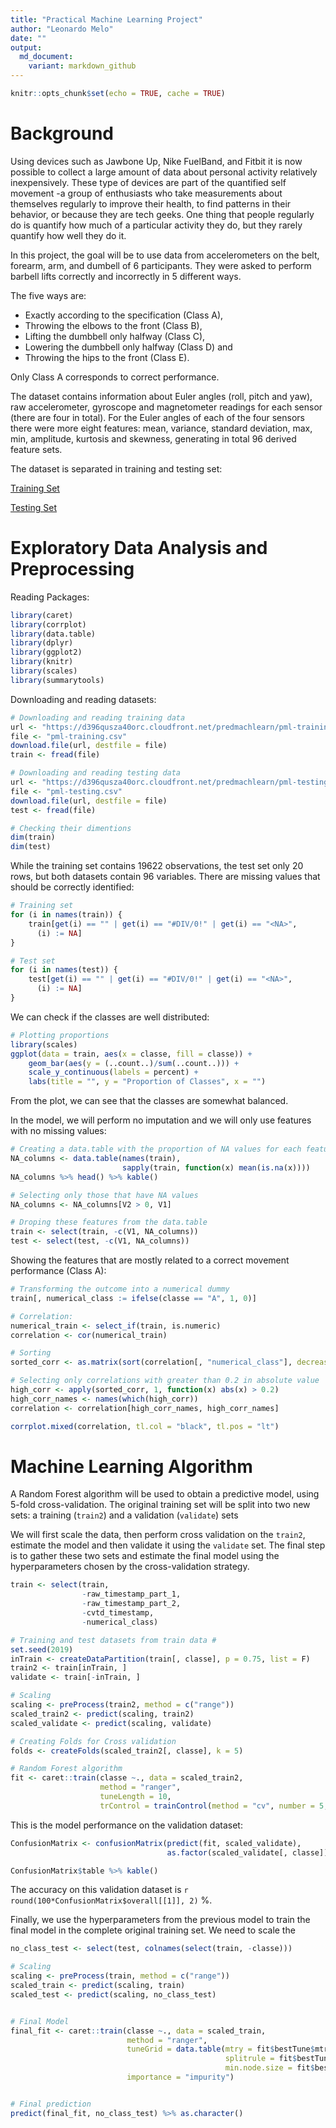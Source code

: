```yaml
---
title: "Practical Machine Learning Project"
author: "Leonardo Melo"
date: ""
output:
  md_document:
    variant: markdown_github
---
```


```r
knitr::opts_chunk$set(echo = TRUE, cache = TRUE)
```

# Background

Using devices such as Jawbone Up, Nike FuelBand, and Fitbit it is now possible to collect a large amount of data about personal activity relatively inexpensively. These type of devices are part of the quantified self movement -a group of enthusiasts who take measurements about themselves regularly to improve their health, to find patterns in their behavior, or because they are tech geeks. One thing that people regularly do is quantify how much of a particular activity they do, but they rarely quantify how well they do it.

In this project, the goal will be to use data from accelerometers on the belt, forearm, arm, and dumbell of 6 participants. They were asked to perform barbell lifts correctly and incorrectly in 5 different ways.

The five ways are:

- Exactly according to the specification (Class A),
- Throwing the elbows to the front (Class B),
- Lifting the dumbbell only halfway (Class C),
- Lowering the dumbbell only halfway (Class D) and
- Throwing the hips to the front (Class E).

Only Class A corresponds to correct performance.

The dataset contains information about Euler angles (roll, pitch and yaw), raw accelerometer, gyroscope and magnetometer readings for each sensor (there are four in total). For the Euler angles of each of the four sensors there were more eight features: mean, variance, standard deviation, max, min, amplitude, kurtosis and skewness, generating in total 96 derived feature sets.

The dataset is separated in training and testing set:

[Training Set](https://d396qusza40orc.cloudfront.net/predmachlearn/pml-training.csv)

[Testing Set](https://d396qusza40orc.cloudfront.net/predmachlearn/pml-testing.csv)


# Exploratory Data Analysis and Preprocessing

Reading Packages:

```r
library(caret)
library(corrplot)
library(data.table)
library(dplyr)
library(ggplot2)
library(knitr)
library(scales)
library(summarytools)
```

Downloading and reading datasets:

```r
# Downloading and reading training data
url <- "https://d396qusza40orc.cloudfront.net/predmachlearn/pml-training.csv"
file <- "pml-training.csv"
download.file(url, destfile = file)
train <- fread(file)

# Downloading and reading testing data
url <- "https://d396qusza40orc.cloudfront.net/predmachlearn/pml-testing.csv"
file <- "pml-testing.csv" 
download.file(url, destfile = file)
test <- fread(file)

# Checking their dimentions
dim(train)
dim(test)
```

While the training set contains 19622 observations, the test set only 20 rows, but both datasets contain 96 
variables. There are missing values that should be correctly identified:

```r
# Training set
for (i in names(train)) {
    train[get(i) == "" | get(i) == "#DIV/0!" | get(i) == "<NA>", 
      (i) := NA]
}

# Test set
for (i in names(test)) {
    test[get(i) == "" | get(i) == "#DIV/0!" | get(i) == "<NA>", 
      (i) := NA]
}
```

We can check if the classes are well distributed:

```r
# Plotting proportions
library(scales)
ggplot(data = train, aes(x = classe, fill = classe)) +
    geom_bar(aes(y = (..count..)/sum(..count..))) +
    scale_y_continuous(labels = percent) +
    labs(title = "", y = "Proportion of Classes", x = "")
```

From the plot, we can see that the classes are somewhat balanced. 


In the model, we will perform no imputation and we will only use features with no missing values:

```r
# Creating a data.table with the proportion of NA values for each feature
NA_columns <- data.table(names(train),
                         sapply(train, function(x) mean(is.na(x))))
NA_columns %>% head() %>% kable()

# Selecting only those that have NA values
NA_columns <- NA_columns[V2 > 0, V1]

# Droping these features from the data.table
train <- select(train, -c(V1, NA_columns))
test <- select(test, -c(V1, NA_columns))
```

Showing the features that are mostly related to a correct 
movement performance (Class A):

```r
# Transforming the outcome into a numerical dummy
train[, numerical_class := ifelse(classe == "A", 1, 0)]

# Correlation:
numerical_train <- select_if(train, is.numeric)
correlation <- cor(numerical_train)

# Sorting
sorted_corr <- as.matrix(sort(correlation[, "numerical_class"], decreasing = TRUE))

# Selecting only correlations with greater than 0.2 in absolute value
high_corr <- apply(sorted_corr, 1, function(x) abs(x) > 0.2)
high_corr_names <- names(which(high_corr))
correlation <- correlation[high_corr_names, high_corr_names] 

corrplot.mixed(correlation, tl.col = "black", tl.pos = "lt")
```

<!-- From the correlation analysis, we can see that 8 variables demonstrated correlation  -->
<!-- greater than 0.2 in absolute value. Let's examine the description of these variables: -->

<!-- ```{r, message=FALSE, results='asis', fig.align='center'} -->
<!-- library(summarytools) -->
<!-- descr(select(train, high_corr_names, -numerical_class),  -->
<!--       stats = c("mean", "sd", "min", "med", "max"),  -->
<!--       transpose = TRUE,  -->
<!--       omit.headings = TRUE, style = "rmarkdown") -->
<!-- ``` -->

<!-- From the table above, we see that the variables completely different ranges. This is  -->
<!-- important because if we train a algorithm using this raw data, it tend to be more -->
<!-- bias prone. Hence, this is evidence that we might have to normalize the variables  -->
<!-- before training an algorithm on this data.  -->


# Machine Learning Algorithm

A Random Forest algorithm will be used to obtain a predictive model, using 5-fold cross-validation. The original training set will be split into two new sets: a training (`train2`) and a validation (`validate`) sets 

We will first scale the data, then perform cross validation on the `train2`, estimate the model and then validate it using the `validate` set. The final step is to gather these two sets and estimate the final model using the hyperparameters chosen by the
cross-validation strategy. 

```r

train <- select(train, 
                -raw_timestamp_part_1, 
                -raw_timestamp_part_2,
                -cvtd_timestamp, 
                -numerical_class)

# Training and test datasets from train data #
set.seed(2019)
inTrain <- createDataPartition(train[, classe], p = 0.75, list = F)
train2 <- train[inTrain, ]
validate <- train[-inTrain, ]

# Scaling
scaling <- preProcess(train2, method = c("range"))
scaled_train2 <- predict(scaling, train2)
scaled_validate <- predict(scaling, validate)

# Creating Folds for Cross validation
folds <- createFolds(scaled_train2[, classe], k = 5)

# Random Forest algorithm
fit <- caret::train(classe ~., data = scaled_train2, 
                    method = "ranger",
                    tuneLength = 10,
                    trControl = trainControl(method = "cv", number = 5, index = folds))
```

This is the model performance on the validation dataset:

```r
ConfusionMatrix <- confusionMatrix(predict(fit, scaled_validate), 
                                   as.factor(scaled_validate[, classe]))

ConfusionMatrix$table %>% kable()
```

The accuracy on this validation dataset is `r round(100*ConfusionMatrix$overall[[1]], 2)` %.

Finally, we use the hyperparameters from the previous model to train the final model in the complete original training set.
We need to scale the 

```r

no_class_test <- select(test, colnames(select(train, -classe)))

# Scaling
scaling <- preProcess(train, method = c("range"))
scaled_train <- predict(scaling, train)
scaled_test <- predict(scaling, no_class_test)


# Final Model
final_fit <- caret::train(classe ~., data = scaled_train,
                          method = "ranger",
                          tuneGrid = data.table(mtry = fit$bestTune$mtry,
                                                splitrule = fit$bestTune$splitrule,
                                                min.node.size = fit$bestTune$min.node.size),
                          importance = "impurity")


# Final prediction
predict(final_fit, no_class_test) %>% as.character()
```

